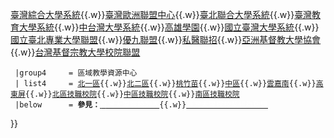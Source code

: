 {{Navbox
  |title      = {{flagicon|ROC}} [[台灣大專院校列表|<span style="color:white;">中華民國（臺灣）大專院校</span>]]
  |titlestyle = background:#04AAC3;color:#FFFFFF;navbar:plain
  |abovestyle = background:#026675;color:#FFFFFF
  |belowstyle = background:#026675;color:#FFFFFF
  |groupstyle = background:#B3E5ED
  |name       = 台灣大專院校
  |group1     = 公立大專院校
  | list1     = {{Navbox subgroup
    |groupstyle = background:#B3E5ED
    |group1     = [[大學]][[學院|院校]]
    | list1     = {{臺灣大學院校/public}}
    |group2     = [[科技大學 (學制)|科技大學]]
    | list2     = {{中華民國科技大學/public}}
    |group3     = [[技術學院]]
    | list3     = {{臺灣技術學院/public}}
    |group4     = [[專科學校]]
    | list4     = {{臺灣專科學校/public}}
    }}
  |group2     = 私立大專院校
  | list2     = {{Navbox subgroup
    |groupstyle = background:#B3E5ED
    |group1    = [[大學]][[學院|院校]]
    | list1    = {{臺灣大學院校/private}}
    |group2    = [[科技大學 (學制)|科技大學]]
    | list2    = {{中華民國科技大學/private}}
    |group3    = [[技術學院]]
    | list3    = {{臺灣技術學院/private}}
    |group4    = [[專科學校]]
    | list4    = {{臺灣專科學校/private}}
    }}
  |group3     = 大學系統與聯盟
  | list3     = [[臺灣聯合大學系統]]{{.w}}[[臺灣綜合大學系統]]{{.w}}[[臺灣歐洲聯盟中心]]{{.w}}[[臺北聯合大學系統]]{{.w}}[[臺灣教育大學系統]]{{.w}}[[中台灣大學系統]]{{.w}}[[高雄學園]]{{.w}}[[國立臺灣大學系統]]{{.w}}[[國立臺北專業大學聯盟]]{{.w}}[[優九聯盟]]{{.w}}[[聯合私人醫療大學招生制度|私醫聯招]]{{.w}}[[亞洲基督教大學協會#臺灣|亞洲基督教大學協會]]{{.w}}[[台灣基督宗教大學校院聯盟]]
  |group4     = 區域教學資源中心
  | list4     = [[北一區區域教學資源中心|北一區]]{{.w}}[[北二區區域教學資源中心|北二區]]{{.w}}[[桃竹苗區域教學資源中心|桃竹苗]]{{.w}}[[中區區域教學資源中心|中區]]{{.w}}[[雲嘉南區域教學資源中心|雲嘉南]]{{.w}}[[高東屏區域教學資源中心|高東屏]]{{.w}}[[北區技職校院區域教學資源中心|北區技職校院]]{{.w}}[[中區技職校院區域教學資源中心|中區技職校院]]{{.w}}[[南區技職校院區域教學資源中心|南區技職校院]]
  |below      = {{icon|list}}'''參見：'''[[台灣大專院校列表|<span style="color:white;">台灣大專院校列表</span>]]{{.w}}[[臺灣大專院校系統與聯盟|<span style="color:white;">臺灣大專院校系統與聯盟</span>]]
}}<noinclude>{{Documentation}}</noinclude>